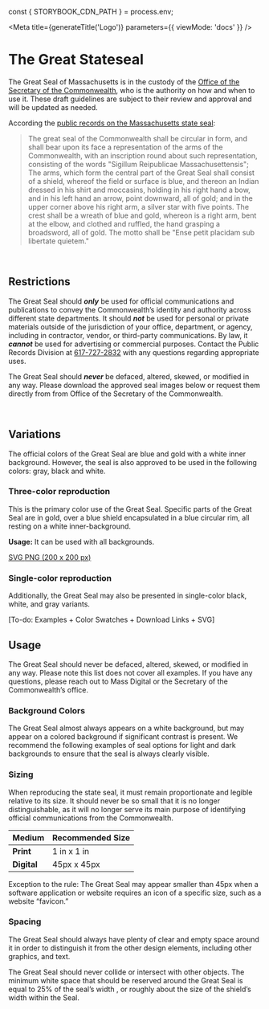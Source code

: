 
const { STORYBOOK_CDN_PATH } = process.env;

<Meta
  title={generateTitle('Logo')}
  parameters={{
    viewMode: 'docs'
  }}
/>

# The Great Stateseal

<Canvas withSource="none" withToolbar>
  <Story story={stories.sealExample} />
  <Story story={stories.sealColorExample} />
</Canvas>

The Great Seal of Massachusetts is in the custody of the [Office of the Secretary of the Commonwealth](http://www.sec.state.ma.us), who is the authority on how and when to use it. These draft guidelines are subject to their review and approval and will be updated as needed.

According the [public records on the Massachusetts state seal](https://www.sec.state.ma.us/pre/presea/sealhis.htm):
>The great seal of the Commonwealth shall be circular in form, and shall bear upon its face a representation of the arms of the Commonwealth, with an inscription round about such representation, consisting of the words "Sigillum Reipublicae Massachusettensis";
> The arms, which form the central part of the Great Seal shall consist of a shield, whereof the field or surface is blue, and thereon an Indian dressed in his shirt and moccasins, holding in his right hand a bow, and in his left hand an arrow, point downward, all of gold; and in the upper corner above his right arm, a silver star with five points. The crest shall be a wreath of blue and gold, whereon is a right arm, bent at the elbow, and clothed and ruffled, the hand grasping a broadsword, all of gold. The motto shall be "Ense petit placidam sub libertate quietem."

<br />

## Restrictions

The Great Seal should ***only*** be used for official communications and publications to convey the Commonwealth’s identity and authority across different state departments.
It should ***not*** be used for personal or private materials outside of the jurisdiction of your office, department, or agency, including in contractor, vendor, or third-party communications. By law, it ***cannot*** be used for advertising or commercial purposes. Contact the Public Records Division at [617-727-2832](tel:6177272832) with any questions regarding appropriate uses.

The Great Seal should ***never*** be defaced, altered, skewed, or modified in any way.  Please download the approved seal images below or request them directly from  from Office of the Secretary of the Commonwealth.


<br />

## Variations

The official colors of the Great Seal are blue and gold with a white inner background. However, the seal is also approved to be used in the following colors: gray, black and white.


### Three-color reproduction

This is the primary color use of the Great Seal. Specific parts of the Great Seal are in gold, over a blue shield encapsulated in a blue circular rim, all resting on a white inner-background.

<ColorSwatch value="#00649b" width={60} copiable={false} />
<ColorSwatch value="#fdb827" width={60} copiable={false} />
<ColorSwatch value="#ffffff" width={60} copiable={false} />

**Usage:** It can be used with all backgrounds.

<Canvas withSource="none">
  <Story story={stories.sealColor} />
  <Story story={stories.sealColorBGLight} />
  <Story story={stories.sealColorBGDark} />
</Canvas>

<a href="https://unpkg.com/@massds/mayflower-assets@10.2.0/static/images/logo/stateseal.png" download>SVG <IconDownload /></a>
<a href="https://unpkg.com/@massds/mayflower-assets@10.2.0/static/images/logo/stateseal.png" download>PNG (200 x 200 px) <IconDownload /></a>


### Single-color reproduction

Additionally, the Great Seal may also be
presented in single-color black, white, and
gray variants.

<Canvas withSource="none">
  <Story story={stories.seal} />
  <Story story={stories.sealBGLight} />
  <Story story={stories.sealBGLight1} />
</Canvas>

<Canvas withSource="none">
  <Story story={stories.sealBlack} />
  <Story story={stories.sealBlackBGLight} />
  <Story story={stories.sealBlackBGLight1} />
</Canvas>

<Canvas withSource="none">
  <Story story={stories.sealWhiteBGDark} />
  <Story story={stories.sealWhiteBGDark1} />
</Canvas>

[To-do: Examples + Color Swatches + Download Links + SVG]

## Usage
The Great Seal should never be defaced, altered, skewed, or
modified in any way. Please note this list does not
cover all examples. If you have any
questions, please reach out to Mass Digital
or the Secretary of the Commonwealth’s
office.


### Background Colors
The Great Seal almost always appears on a white background, but
may appear on a colored background if significant contrast is
present. We recommend the following examples of seal options
for light and dark backgrounds to ensure that the seal is always
clearly visible.

### Sizing
When reproducing the state seal, it must
remain proportionate and legible relative
to its size. It should never be so small that
it is no longer distinguishable, as it will no
longer serve its main purpose of
identifying official communications from
the Commonwealth.

| Medium  | Recommended Size |
|---|---|
|**Print**   | 1 in x 1 in  |
|**Digital**  | 45px x 45px  |

Exception to the rule: The Great Seal may appear smaller than 45px
when a software application or website requires an icon of a specific
size, such as a website “favicon.”


### Spacing
The Great Seal should always have plenty
of clear and empty space around it in
order to distinguish it from the other
design elements, including other graphics,
and text.

The Great Seal should never collide or intersect with other objects.
The minimum white space that should be reserved around the
Great Seal is equal to 25% of the seal’s width , or roughly about the
size of the shield’s width within the Seal.
